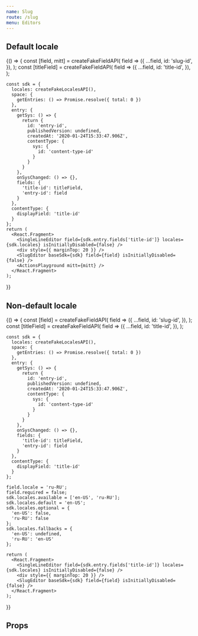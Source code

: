 ```yaml
---
name: Slug
route: /slug
menu: Editors
---
```



<Readme />


## Default locale

<Playground>
  {() => {
    const [field, mitt] = createFakeFieldAPI(
      field => ({
        ...field,
        id: 'slug-id',
      }),
    );
    const [titleField] = createFakeFieldAPI(
      field => ({
        ...field,
        id: 'title-id',
      }),
    );

    const sdk = {
      locales: createFakeLocalesAPI(),
      space: {
        getEntries: () => Promise.resolve({ total: 0 })
      },
      entry: {
        getSys: () => {
          return {
            id: 'entry-id',
            publishedVersion: undefined,
            createdAt: '2020-01-24T15:33:47.906Z',
            contentType: {
              sys: {
                id: 'content-type-id'
              }
            }
          }
        },
        onSysChanged: () => {},
        fields: {
          'title-id': titleField,
          'entry-id': field
        }
      },
      contentType: {
        displayField: 'title-id'
      }
    };
    return (
      <React.Fragment>
        <SingleLineEditor field={sdk.entry.fields['title-id']} locales={sdk.locales} isInitiallyDisabled={false} />
        <div style={{ marginTop: 20 }} />
        <SlugEditor baseSdk={sdk} field={field} isInitiallyDisabled={false} />
        <ActionsPlayground mitt={mitt} />
      </React.Fragment>
    );
  }}
</Playground>

## Non-default locale

<Playground>
  {() => {
    const [field] = createFakeFieldAPI(
      field => ({
        ...field,
        id: 'slug-id',
      }),
    );
    const [titleField] = createFakeFieldAPI(
      field => ({
        ...field,
        id: 'title-id',
      }),
    );

    const sdk = {
      locales: createFakeLocalesAPI(),
      space: {
        getEntries: () => Promise.resolve({ total: 0 })
      },
      entry: {
        getSys: () => {
          return {
            id: 'entry-id',
            publishedVersion: undefined,
            createdAt: '2020-01-24T15:33:47.906Z',
            contentType: {
              sys: {
                id: 'content-type-id'
              }
            }
          }
        },
        onSysChanged: () => {},
        fields: {
          'title-id': titleField,
          'entry-id': field
        }
      },
      contentType: {
        displayField: 'title-id'
      }
    };

    field.locale = 'ru-RU';
    field.required = false;
    sdk.locales.available = ['en-US', 'ru-RU'];
    sdk.locales.default = 'en-US';
    sdk.locales.optional = {
      'en-US': false,
      'ru-RU': false
    };
    sdk.locales.fallbacks = {
      'en-US': undefined,
      'ru-RU': 'en-US'
    };

    return (
      <React.Fragment>
        <SingleLineEditor field={sdk.entry.fields['title-id']} locales={sdk.locales} isInitiallyDisabled={false} />
        <div style={{ marginTop: 20 }} />
        <SlugEditor baseSdk={sdk} field={field} isInitiallyDisabled={false} />
      </React.Fragment>
    );
  }}
</Playground>


## Props

<Props of={SlugEditor} />
